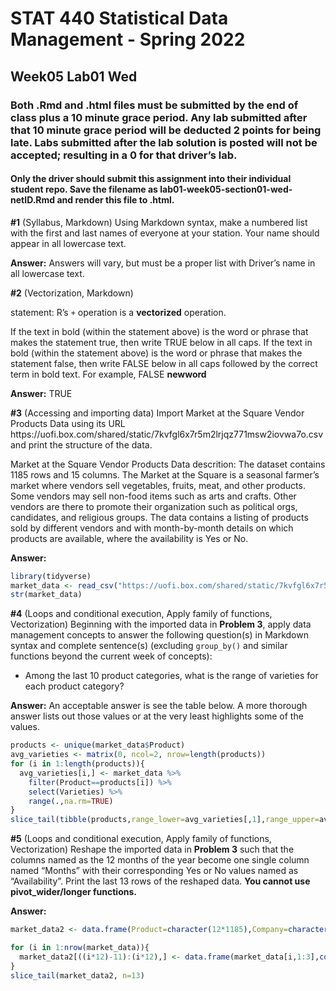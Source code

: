 # STAT 440 Statistical Data Management - Spring 2022
## Week05 Lab01 Wed
### Both .Rmd and .html files must be submitted by the end of class plus a 10 minute grace period. Any lab submitted after that 10 minute grace period will be deducted 2 points for being late. Labs submitted after the lab solution is posted will not be accepted; resulting in a 0 for that driver's lab.
#### Only the driver should submit this assignment into their individual student repo. Save the filename as lab01-week05-section01-wed-netID.Rmd and render this file to .html. 


**#1** (Syllabus, Markdown) Using Markdown syntax, make a numbered list with the first and last names of everyone at your station. Your name should appear in all lowercase text.

**Answer:** Answers will vary, but must be a proper list with Driver's name in all lowercase text.

**#2** (Vectorization, Markdown)

statement: R's `+` operation is a **vectorized** operation. 

If the text in bold (within the statement above) is the word or phrase that makes the statement true, then write TRUE below in all caps. If the text in bold (within the statement above) is the word or phrase that makes the statement false, then write FALSE below in all caps followed by the correct term in bold text. For example, FALSE **newword** 

**Answer:** TRUE

**#3** (Accessing and importing data) Import Market at the Square Vendor Products Data using its URL https://uofi.box.com/shared/static/7kvfgl6x7r5m2lrjqz771msw2iovwa7o.csv and print the structure of the data.

Market at the Square Vendor Products Data descrition: The dataset contains 1185 rows and 15 columns. The Market at the Square is a seasonal farmer's market where vendors sell vegetables, fruits, meat, and other products. Some vendors may sell non-food items such as arts and crafts. Other vendors are there to promote their organization such as political orgs, candidates, and religious groups. The data contains a listing of products sold by different vendors and with month-by-month details on which products are available, where the availability is Yes or No.

**Answer:**

```{r}
library(tidyverse)
market_data <- read_csv("https://uofi.box.com/shared/static/7kvfgl6x7r5m2lrjqz771msw2iovwa7o.csv")
str(market_data)
```

**#4** (Loops and conditional execution, Apply family of functions, Vectorization) Beginning with the imported data in **Problem 3**, apply data management concepts to answer the following question(s) in Markdown syntax and complete sentence(s) (excluding `group_by()` and similar functions beyond the current week of concepts):

- Among the last 10 product categories, what is the range of varieties for each product category?

**Answer:** An acceptable answer is see the table below. A more thorough answer lists out those values or at the very least highlights some of the values.

```{r}
products <- unique(market_data$Product)
avg_varieties <- matrix(0, ncol=2, nrow=length(products))
for (i in 1:length(products)){
  avg_varieties[i,] <- market_data %>%
    filter(Product==products[i]) %>%
    select(Varieties) %>%
    range(.,na.rm=TRUE)
}
slice_tail(tibble(products,range_lower=avg_varieties[,1],range_upper=avg_varieties[,2]),n=10)
```

**#5** (Loops and conditional execution, Apply family of functions, Vectorization) Reshape the imported data in **Problem 3** such that the columns named as the 12 months of the year become one single column named "Months" with their corresponding Yes or No values named as "Availability". Print the last 13 rows of the reshaped data. **You cannot use pivot_wider/longer functions.**

**Answer:**

```{r}
market_data2 <- data.frame(Product=character(12*1185),Company=character(12*1185),Varieties=numeric(12*1185),Months=character(12*1185),Availability=character(12*1185))

for (i in 1:nrow(market_data)){
  market_data2[((i*12)-11):(i*12),] <- data.frame(market_data[i,1:3],colnames(market_data[4:15]),t(market_data[i,4:15]), row.names = NULL)
}
slice_tail(market_data2, n=13)
```
